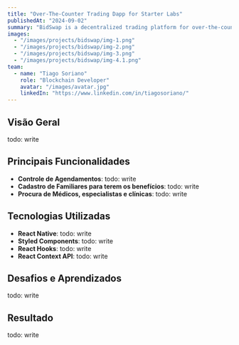 ```yaml
---
title: "Over-The-Counter Trading Dapp for Starter Labs"
publishedAt: "2024-09-02"
summary: "BidSwap is a decentralized trading platform for over-the-counter (OTC) trading of cryptocurrencies."
images:
  - "/images/projects/bidswap/img-1.png"
  - "/images/projects/bidswap/img-2.png"
  - "/images/projects/bidswap/img-3.png"
  - "/images/projects/bidswap/img-4.1.png"
team:
  - name: "Tiago Soriano"
    role: "Blockchain Developer"
    avatar: "/images/avatar.jpg"
    linkedIn: "https://www.linkedin.com/in/tiagosoriano/"
---
```


## Visão Geral

todo: write

## Principais Funcionalidades

- **Controle de Agendamentos**: todo: write
- **Cadastro de Familiares para terem os benefícios**: todo: write
- **Procura de Médicos, especialistas e clínicas**: todo: write

## Tecnologias Utilizadas

- **React Native**: todo: write
- **Styled Components**: todo: write
- **React Hooks**: todo: write
- **React Context API**: todo: write

## Desafios e Aprendizados

todo: write

## Resultado

todo: write
